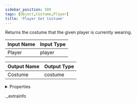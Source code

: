 ```yaml
---
sidebar_position: 509
tags: [Object,Costume,Player]
title: 'Player Get Costume'
---
```


Returns the costume that the given player is currently wearing.



<IChip uuid="c6778471-488c-4bc8-8e05-c322b91e1180" />

| Input Name | Input Type |
|-----------|-----------|
| Player | player |

| Output Name | Output Type |
|-----------|-----------|
| Costume | costume |


<details>
  <summary>Properties</summary>
  <div>
    <div>
    <table>
      <thead>
        <tr>
          <th>Room availability:</th>
          <th>Available everywhere</th>
        </tr>
        <tr>
          <th>Is beta required?</th>
          <th>No</th>
        </tr>
        <tr>
          <th>Is this chip a trolling risk?</th>
          <th>No</th>
        </tr>
        <tr>
          <th>Is this chip a role assignment risk?</th>
          <th>No</th>
        </tr>
        <tr>
          <th>Chip UUID</th>
          <th>c6778471-488c-4bc8-8e05-c322b91e1180</th>
        </tr>
      </thead>
    </table>
    </div>
  </div>
</details>

._extrainfo